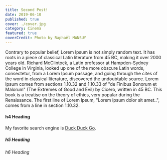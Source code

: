 ```yaml
---
title: Second Post!
date: 2019-06-10
published: true
cover: ./cover.jpg
category: Cinema
featured: true
coverCredit: Photo by Raphaël MANSUY
---
```


Contrary to popular belief, Lorem Ipsum is not simply random text. It has roots in a piece of classical Latin literature from 45 BC, making it over 2000 years old. Richard McClintock, a Latin professor at Hampden-Sydney College in Virginia, looked up one of the more obscure Latin words, consectetur, from a Lorem Ipsum passage, and going through the cites of the word in classical literature, discovered the undoubtable source. Lorem Ipsum comes from sections 1.10.32 and 1.10.33 of "de Finibus Bonorum et Malorum" (The Extremes of Good and Evil) by Cicero, written in 45 BC. This book is a treatise on the theory of ethics, very popular during the Renaissance. The first line of Lorem Ipsum, "Lorem ipsum dolor sit amet..", comes from a line in section 1.10.32.

#### h4 Heading

My favorite search engine is [Duck Duck Go](https://duckduckgo.com).

##### h5 Heading

###### h6 Heading
